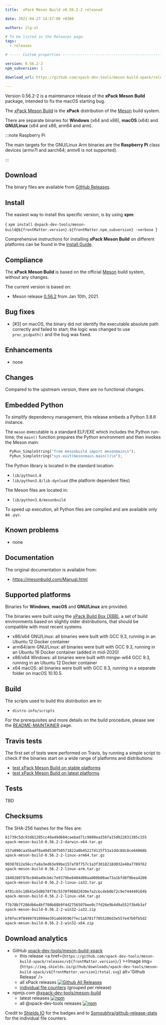 ```yaml
---
title:  xPack Meson Build v0.56.2-2 released

date: 2021-04-27 14:57:00 +0300

authors: ilg-ul

# To be listed in the Releases page.
tags:
  - releases

# ----- Custom properties -----------------------------------------------------

version: 0.56.2-2
npm_subversion: 1

download_url: https://github.com/xpack-dev-tools/meson-build-xpack/releases/tag/v0.56.2-2/

---
```


Version 0.56.2-2 is a maintenance release of the **xPack Meson Build** package, intended to fix the macOS starting bug.

<!-- truncate -->


The [xPack Meson Build](https://xpack-dev-tools.github.io/meson-build-xpack/)
is the **xPack** distribution of the
[Meson](https://mesonbuild.com) build system.

There are separate binaries for **Windows** (x64 and x86),
**macOS** (x64) and **GNU/Linux** (x64 and x86, arm64 and arm).

:::note Raspberry Pi

The main targets for the GNU/Linux Arm
binaries are the **Raspberry Pi** class devices (armv7l and aarch64;
armv6 is not supported).

:::

## Download

The binary files are available from <a href={frontMatter.download_url}>GitHub Releases</a>.

## Install

The easiest way to install this specific version, is by using **xpm**:

<CodeBlock language="console"> {
`xpm install @xpack-dev-tools/meson-build@${frontMatter.version}.${frontMatter.npm_subversion} -verbose
`} </CodeBlock>

Comprehensive instructions for installing **xPack Meson Build** on different platforms
can be found in the [Install Guide](/docs/install/).

## Compliance

The **xPack Meson Build** is based on the official
[Meson](https://mesonbuild.com) build system,
without any changes.

The current version is based on:

- Meson release
[0.56.2](https://github.com/mesonbuild/meson/releases/tag/0.56.2)
from Jan 10th, 2021.

## Bug fixes

- [#3] on macOS, the binary did not identify the executable
  absolute path correctly and failed to start; the logic was
  changed to use `proc_pidpath()` and the bug was fixed.

## Enhancements

- none

## Changes

Compared to the upstream version, there are no functional changes.

## Embedded Python

To simplify dependency management, this release embeds a Python
3.8.6 instance.

The `meson` executable is a standard ELF/EXE which includes the Python
run-time; the `main()` function prepares the Python environment and then
invokes the Meson main:

```python
  PyRun_SimpleString("from mesonbuild import mesonmain\n");
  PyRun_SimpleString("sys.exit(mesonmain.main())\n");
```

The Python library is located in the standard location:

- `lib/python3.8`
- `lib/python3.8/lib-dynload` (the platform dependent files)

The Meson files are located in:

- `lib/python3.8/mesonbuild`

To speed up execution, all Python files are compiled and are
available only as `.pyc`.

## Known problems

- none

## Documentation

The original documentation is available from:

- https://mesonbuild.com/Manual.html

## Supported platforms

Binaries for **Windows**, **macOS** and **GNU/Linux** are provided.

The binaries were built using the
[xPack Build Box (XBB)](https://github.com/xpack/xpack-build-box), a set
of build environments based on slightly older distributions, that should be
compatible with most recent systems.

- x86/x64 GNU/Linux: all binaries were built with GCC 9.3, running in an
  Ubuntu 12 Docker container
- arm64/arm GNU/Linux: all binaries were built with GCC 9.3, running in an
  Ubuntu 16 Docker container (added in mid-2020)
- x86/x64 Windows: all binaries were built with mingw-w64 GCC 9.3, running in an
  Ubuntu 12 Docker container
- x64 macOS: all binaries were built with GCC 9.3, running in a separate
  folder on macOS 10.10.5.

## Build

The scripts used to build this distribution are in:

- `distro-info/scripts`

For the prerequisites and more details on the build procedure, please see the
[README-MAINTAINER](https://github.com/xpack-dev-tools/meson-build-xpack/blob/xpack/README-MAINTAINER.md) page.

## Travis tests

The first set of tests were performed on Travis, by running
a simple script to check if the binaries start on a wide range of
platforms and distributions:

- [test xPack Meson Build on stable platforms](https://travis-ci.com/github/xpack-dev-tools/meson-build-xpack/builds/224217626)
- [test xPack Meson Build on latest platforms](https://travis-ci.com/github/xpack-dev-tools/meson-build-xpack/builds/224217632)

## Tests

TBD

## Checksums

The SHA-256 hashes for the files are:

```txt
61739c5dc93d61205cc40a49d604caebad71c9889ea356fa15d022831385c155
xpack-meson-build-0.56.2-2-darwin-x64.tar.gz

157a890caa5badf8a40d530f50571822a0b45227d115f53a1ddc8dc8ce64068b
xpack-meson-build-0.56.2-2-linux-arm64.tar.gz

90307812e56ccfa8a3ed63e99be157af8f757c1a3f3018218d032e48a7709762
xpack-meson-build-0.56.2-2-linux-arm.tar.gz

1840280797bc046a49cb6c7e9379be8404d00aa000b00ae73a1bfd8f9bea4200
xpack-meson-build-0.56.2-2-linux-ia32.tar.gz

4f81cb5c18b41e5d8b78f78c5570f908d2030e7a2cbcdeb0b72c9e744449164b
xpack-meson-build-0.56.2-2-linux-x64.tar.gz

f7b78b7f286db6e4bf700b88b9f4d2756507bee0c7fd26e9b4d9a552f3b4b3af
xpack-meson-build-0.56.2-2-win32-ia32.zip

bf0fec9f84997910994e391a6695967fec1a6781f7055206d3e557e47b0fb5d2
xpack-meson-build-0.56.2-2-win32-x64.zip
```

## Download analytics

- GitHub [xpack-dev-tools/meson-build-xpack](https://github.com/xpack-dev-tools/meson-build-xpack/)
  - this release <a href={`https://github.com/xpack-dev-tools/meson-build-xpack/releases/v${frontMatter.version}/`} ><Image img={`https://img.shields.io/github/downloads/xpack-dev-tools/meson-build-xpack/v${frontMatter.version}/total.svg`} alt='Github Release' /></a>
  - all xPack releases [![Github All Releases](https://img.shields.io/github/downloads/xpack-dev-tools/meson-build-xpack/total.svg)](https://github.com/xpack-dev-tools/meson-build-xpack/releases/)
  - [individual file counters](https://somsubhra.github.io/github-release-stats/?username=xpack-dev-tools&repository=meson-build-xpack) (grouped per release)
- npmjs.com [@xpack-dev-tools/meson-build](https://www.npmjs.com/package/@xpack-dev-tools/meson-build)
  - latest releases [![npm](https://img.shields.io/npm/dw/@xpack-dev-tools/meson-build.svg)](https://www.npmjs.com/package/@xpack-dev-tools/meson-build/)
  - all @xpack-dev-tools releases [![npm](https://img.shields.io/npm/dt/@xpack-dev-tools/meson-build.svg)](https://www.npmjs.com/package/@xpack-dev-tools/meson-build/)

Credit to [Shields IO](https://shields.io) for the badges and to
[Somsubhra/github-release-stats](https://github.com/Somsubhra/github-release-stats)
for the individual file counters.
